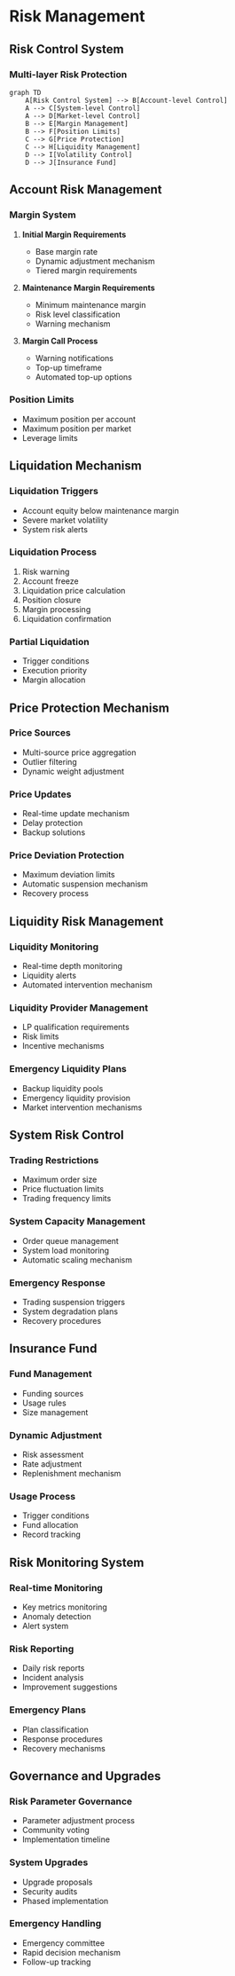 # Risk Management

## Risk Control System

### Multi-layer Risk Protection

```mermaid
graph TD
    A[Risk Control System] --> B[Account-level Control]
    A --> C[System-level Control]
    A --> D[Market-level Control]
    B --> E[Margin Management]
    B --> F[Position Limits]
    C --> G[Price Protection]
    C --> H[Liquidity Management]
    D --> I[Volatility Control]
    D --> J[Insurance Fund]
```

## Account Risk Management

### Margin System
1. **Initial Margin Requirements**
   - Base margin rate
   - Dynamic adjustment mechanism
   - Tiered margin requirements

2. **Maintenance Margin Requirements**
   - Minimum maintenance margin
   - Risk level classification
   - Warning mechanism

3. **Margin Call Process**
   - Warning notifications
   - Top-up timeframe
   - Automated top-up options

### Position Limits
- Maximum position per account
- Maximum position per market
- Leverage limits

## Liquidation Mechanism

### Liquidation Triggers
- Account equity below maintenance margin
- Severe market volatility
- System risk alerts

### Liquidation Process
1. Risk warning
2. Account freeze
3. Liquidation price calculation
4. Position closure
5. Margin processing
6. Liquidation confirmation

### Partial Liquidation
- Trigger conditions
- Execution priority
- Margin allocation

## Price Protection Mechanism

### Price Sources
- Multi-source price aggregation
- Outlier filtering
- Dynamic weight adjustment

### Price Updates
- Real-time update mechanism
- Delay protection
- Backup solutions

### Price Deviation Protection
- Maximum deviation limits
- Automatic suspension mechanism
- Recovery process

## Liquidity Risk Management

### Liquidity Monitoring
- Real-time depth monitoring
- Liquidity alerts
- Automated intervention mechanism

### Liquidity Provider Management
- LP qualification requirements
- Risk limits
- Incentive mechanisms

### Emergency Liquidity Plans
- Backup liquidity pools
- Emergency liquidity provision
- Market intervention mechanisms

## System Risk Control

### Trading Restrictions
- Maximum order size
- Price fluctuation limits
- Trading frequency limits

### System Capacity Management
- Order queue management
- System load monitoring
- Automatic scaling mechanism

### Emergency Response
- Trading suspension triggers
- System degradation plans
- Recovery procedures

## Insurance Fund

### Fund Management
- Funding sources
- Usage rules
- Size management

### Dynamic Adjustment
- Risk assessment
- Rate adjustment
- Replenishment mechanism

### Usage Process
- Trigger conditions
- Fund allocation
- Record tracking

## Risk Monitoring System

### Real-time Monitoring
- Key metrics monitoring
- Anomaly detection
- Alert system

### Risk Reporting
- Daily risk reports
- Incident analysis
- Improvement suggestions

### Emergency Plans
- Plan classification
- Response procedures
- Recovery mechanisms

## Governance and Upgrades

### Risk Parameter Governance
- Parameter adjustment process
- Community voting
- Implementation timeline

### System Upgrades
- Upgrade proposals
- Security audits
- Phased implementation

### Emergency Handling
- Emergency committee
- Rapid decision mechanism
- Follow-up tracking 